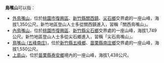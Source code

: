 '''鳥嘴山'''可以指：
* [[外鳥嘴山|外鳥嘴山]]，位於[[桃園市|桃園市]][[復興區_(桃園市)|復興區]]、[[新竹縣|新竹縣]][[關西鎮_(臺灣)|關西鎮]]、[[尖石鄉|尖石鄉]]交界處的一座山峰，海拔1,350公尺。新竹地區登山人士多從關西鎮進入，習稱「關西鳥嘴山」。
* [[內鳥嘴山|內鳥嘴山]]，位於[[桃園市|桃園市]][[復興區_(桃園市)|復興區]]、[[新竹縣|新竹縣]][[尖石鄉|尖石鄉]]交界處的一座山峰，海拔1,749公尺。新竹地區登山人士多從尖石鄉進入，習稱「尖石鳥嘴山」。
* [[鳥嘴山_(五峰南庄)|鳥嘴山 (五峰南庄)]]，位於[[新竹縣|新竹縣]][[五峰鄉_(台灣)|五峰鄉]]、[[苗栗縣|苗栗縣]][[南庄鄉_(臺灣)|南庄鄉]]交界處的一座山峰，海拔1,550公尺。
* [[上島山|上島山]]，位於[[苗栗縣|苗栗縣]][[泰安鄉|泰安鄉]]境內的一座山峰，海拔1,438公尺。

{{disambig|Cat=三字地名消歧义}}